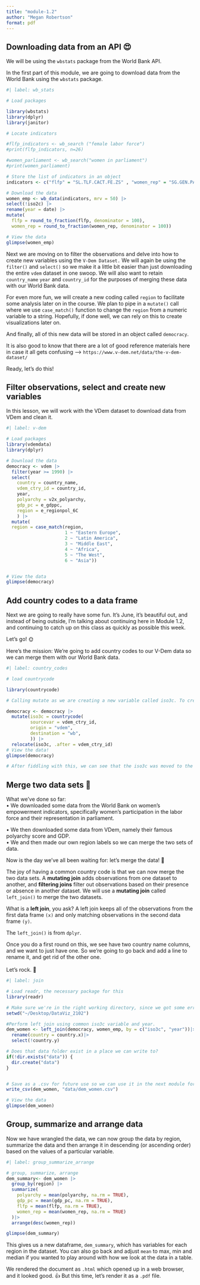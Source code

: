 ```yaml
---
title: "module-1.2"
author: "Megan Robertson"
format: pdf
---
```


## Downloading data from an API 😍

We will be using the `wbstats` package from the World Bank API.

In the first part of this module, we are going to download data from the World Bank using the `wbstats` package.

```r
#| label: wb_stats

# Load packages

library(wbstats)
library(dplyr)
library(janitor)

# Locate indicators 

#flfp_indicators <- wb_search ("female labor force")
#print(flfp_indicators, n=26)

#women_parliament <- wb_search("women in parliament")
#print(women_parliament)

# Store the list of indicators in an object
indicators <- c("flfp" = "SL.TLF.CACT.FE.ZS" , "women_rep" = "SG.GEN.PARL.ZS")

# Download the data 
women_emp <- wb_data(indicators, mrv = 50) |>
select(!iso2c) |>
rename(year = date) |>
mutate(
  flfp = round_to_fraction(flfp, denominator = 100),
  women_rep = round_to_fraction(women_rep, denominator = 100))

# View the data
glimpse(women_emp)
```

Next we are moving on to filter the observations and delve into how to create new variables using the `V-Dem Dataset.` We will again be using the `filter()` and `select()` so we make it a little bit easier than just downloading the entire `vdem` dataset in one swoop. We will also want to retain `country_name` `year` and `country_id` for the purposes of merging these data with our World Bank data.

For even more fun, we will create a new coding called `region` to facilitate some analysis later on in the course. We plan to pipe in a `mutate()` call where we use `case_match()` function to change the `region` from a numeric variable to a string. Hopefully, if done well, we can rely on this to create visualizations later on.

And finally, all of this new data will be stored in an object called `democracy`.

It is also good to know that there are a lot of good reference materials here in case it all gets confusing --\> `https://www.v-dem.net/data/the-v-dem-dataset/`

Ready, let's do this!

## Filter observations, select and create new variables

In this lesson, we will work with the VDem dataset to download data from VDem and clean it.

```r
#| label: v-dem

# Load packages
library(vdemdata)
library(dplyr)

# Download the data
democracy <- vdem |>
  filter(year >= 1990) |>
  select(
    country = country_name, 
    vdem_ctry_id = country_id,
    year, 
    polyarchy = v2x_polyarchy,
    gdp_pc = e_gdppc,
    region = e_regionpol_6C
    ) |>
  mutate(
  region = case_match(region,
                      1 ~ "Eastern Europe",
                      2 ~ "Latin America",
                      3 ~ "Middle East",
                      4 ~ "Africa",
                      5 ~ "The West",
                      6 ~ "Asia"))


# View the data
glimpse(democracy)
```

## Add country codes to a data frame

Next we are going to really have some fun. It's June, it's beautiful out, and instead of being outside, I'm talking about continuing here in Module 1.2, and continuing to catch up on this class as quickly as possible this week.

Let's go! 🌞

Here's the mission: We're going to add country codes to our V-Dem data so we can merge them with our World Bank data.

```r
#| label: country_codes

# load countrycode

library(countrycode)

# Calling mutate as we are creating a new variable called iso3c. To create the new variable we're going to call `countrycode` and `sourcevar` is what we are converting. `Origin` is going to be the type of country code that we're converting from. In this case, we're converting from the vdem country code to the World Bank country code (iso3c)

democracy <- democracy |>
  mutate(iso3c = countrycode(
         sourcevar = vdem_ctry_id, 
         origin = "vdem",
         destination = "wb", 
         )) |>
  relocate(iso3c, .after = vdem_ctry_id)
# View the data!
glimpse(democracy)

# After fiddling with this, we can see that the iso3c was moved to the right of country code. Great work! Next up we will do the merge with World Bank data.
```

## Merge two data sets 🤝

What we've done so far:\
• We downloaded some data from the World Bank on women's empowerment indicators, specifically women's participation in the labor force and their representation in parliament.

• We then downloaded some data from VDem, namely their famous polyarchy score and GDP.\
• We and then made our own region labels so we can merge the two sets of data.

Now is the day we've all been waiting for: let's merge the data! 🥳

The joy of having a common country code is that we can now merge the two data sets. A **mutating join** adds observations from one dataset to another, and **filtering joins** filter out observations based on their presence or absence in another dataset. We will use a **mutating join** called `left_join()` to merge the two datasets.

What is a **left join**, you ask? A left join keeps all of the observations from the first data frame `(x)` and only matching observations in the second data frame `(y)`.

The `left_join()` is from `dplyr`.

Once you do a first round on this, we see have two country name columns, and we want to just have one. So we're going to go back and add a line to rename it, and get rid of the other one.\
\
Let's rock. 🤘

```r
#| label: join

# Load readr, the necessary package for this 
library(readr)

# Make sure we're in the right working directory, since we got some error messages about that. 
setwd("~/Desktop/DataViz_2102")

#Perform left join using common iso3c variable and year. 
dem_women <- left_join(democracy, women_emp, by = c("iso3c", "year"))|>
  rename(country = country.x)|>
  select(!country.y)

# Does that data folder exist in a place we can write to?
if(!dir.exists("data")) {
  dir.create("data")
}


# Save as a .csv for future use so we can use it in the next module for visualizations.  We'll ask it to make a .csv and save it to the project folder.
write_csv(dem_women, "data/dem_women.csv")

# View the data
glimpse(dem_women)


```

## Group, summarize and arrange data

Now we have wrangled the data, we can now group the data by region, summarize the data and then arrange it in descending (or ascending order) based on the values of a particular variable.

```r
#| label: group_summarize_arrange

# group, summarize, arrange
dem_summary<- dem_women |>
  group_by(region) |>
  summarize(
    polyarchy = mean(polyarchy, na.rm = TRUE),
    gdp_pc = mean(gdp_pc, na.rm = TRUE),
    flfp = mean(flfp, na.rm = TRUE), 
    women_rep = mean(women_rep, na.rm = TRUE)
  )|>
  arrange(desc(women_rep))

glimpse(dem_summary)

```

This gives us a new dataframe, `dem_summary`, which has variables for each region in the dataset. You can also go back and adjust `mean` to max, min and median if you wanted to play around with how we look at the data in a table.

We rendered the document as `.html` which opened up in a web browser, and it looked good. 👍 But this time, let's render it as a `.pdf` file.
